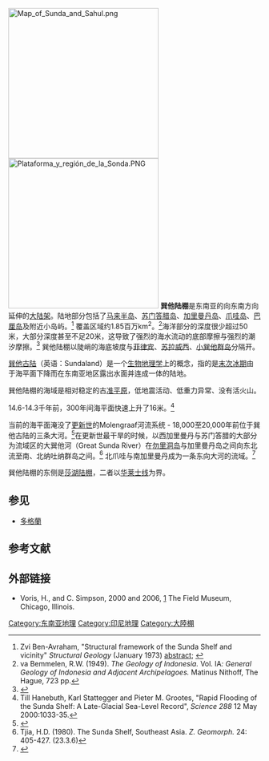 [[Image:Map_of_Sunda_and_Sahul.png|300px]]
[[Image:Plataforma_y_región_de_la_Sonda.PNG|300px]]
'''巽他陆棚'''是东南亚的向东南方向延伸的[[大陆架|大陆架]]。陆地部分包括了[[马来半岛|马来半岛]]、[[苏门答腊岛|苏门答腊岛]]、[[加里曼丹岛|加里曼丹岛]]、[[爪哇岛|爪哇岛]]、[[巴厘岛|巴厘岛]]及附近小岛屿。<ref>Zvi Ben-Avraham, "Structural framework of the Sunda Shelf and vicinity" ''Structural Geology'' (January 1973) [http://hdl.handle.net/1912/1265 abstract]; {{cite book |last=Monk |first=K.A. |author2=Fretes, Y. |author3=Reksodiharjo-Lilley, G.  |title=The Ecology of Nusa Tenggara and Maluku |publisher=Periplus Editions Ltd. |year=1996 |pages=10|location=Hong Kong |isbn=962-593-076-0}}</ref> 覆盖区域约1.85百万km<sup>2</sup>。<ref name="Bemmelen, R.W. 1949">va Bemmelen, R.W. (1949). ''The Geology of Indonesia.'' Vol. IA'': General Geology of Indonesia and Adjacent Archipelagoes.'' Matinus Nithoff, The Hague, 723 pp.</ref>海洋部分的深度很少超过50米，大部分深度甚至不足20米，这导致了强烈的海水流动的底部摩擦与强烈的潮汐摩擦。<ref name="EcoSeas1">{{cite book |last=Tomascik |first=T |author2=Mah, J.A. |author3=Nontji, A. |author4=Moosa, M.K.  |title=The Ecology of the Indonesian Seas – Part One |publisher=Periplus Editions Ltd. |year=1996 |location=Hong Kong |pages=74|isbn=962-593-078-7}}</ref> 巽他陆棚以陡峭的海底坡度与[[菲律宾|菲律宾]]、[[苏拉威西|苏拉威西]]、[[小巽他群岛|小巽他群岛]]分隔开。 

[[巽他古陆|巽他古陆]]（英语：Sundaland）是一个[[生物地理学|生物地理学]]上的概念，指的是[[末次冰期|末次冰期]]由于海平面下降而在东南亚地区露出水面并连成一体的陆地。 

巽他陆棚的海域是相对稳定的古[[准平原|准平原]]，低地震活动、低重力异常、没有活火山。

14.6-14.3千年前，300年间海平面快速上升了16米。<ref>Till Hanebuth, Karl Stattegger and Pieter M. Grootes, "Rapid Flooding of the Sunda Shelf: A Late-Glacial Sea-Level Record", ''Science'' ''288'' 12 May 2000:1033-35.</ref> 

当前的海平面淹没了[[更新世|更新世]]的Molengraaf河流系统 - 18,000至20,000年前位于巽他古陆的三条大河。<ref>{{cite book |last=Tomascik |first=T |author2=Mah, J.A. |author3=Nontji, A. |author4=Moosa, M.K.  |title=The Ecology of the Indonesian Seas – Part One |publisher=Periplus Editions Ltd. |year=1996 |location=Hong Kong |pages=580–581|isbn=962-593-078-7}}</ref>在更新世最干旱的时候，以西加里曼丹与苏门答腊的大部分为流域区的大巽他河（Great Sunda River）在[[勿里洞岛|勿里洞岛]]与加里曼丹岛之间向东北流至南、北纳吐纳群岛之间。<ref>Tjia, H.D. (1980). The Sunda Shelf, Southeast Asia. ''Z. Geomorph.'' 24: 405-427. (23.3.6)</ref> 北爪哇与南加里曼丹成为一条东向大河的流域。<ref>{{cite book |last=Whitten |first=T |coauthors=Soeriaatmadja, R. E., Suraya A. A. |title=The Ecology of Java and Bali |publisher=Periplus Editions Ltd |year=1996 |location=Hong Kong |pages=118 |id=ISBN 978-9625938882}}</ref>

巽他陆棚的东侧是[[莎湖陆棚|莎湖陆棚]]，二者以[[华莱士线|华莱士线]]为界。

==参见==
*[[多格蘭|多格蘭]]

==参考文献==
{{reflist|2}}

==外部链接==
*Voris, H., and C. Simpson, 2000 and 2006, [http://www.fieldmuseum.org/explore/pleistocene-sea-level-maps] {{Wayback|url=http://www.fieldmuseum.org/explore/pleistocene-sea-level-maps |date=20140714051121 }} The Field Museum, Chicago, Illinois.
 

[[Category:东南亚地理|Category:东南亚地理]] 
[[Category:印尼地理|Category:印尼地理]]
[[Category:大陸棚|Category:大陸棚]]